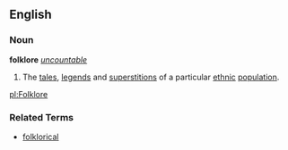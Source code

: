 ==English==
===Noun===
{{wikipedia}}
'''folklore''' ''[[uncountable]]''
#The [[tale]]s, [[legend]]s and [[superstition]]s of a particular [[ethnic]] [[population]].

[[pl:Folklore]]

=== Related Terms ===
*[[folklorical]]